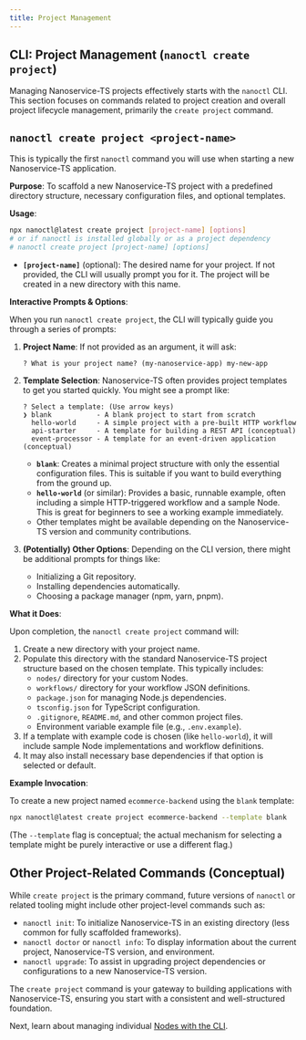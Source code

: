 ```yaml
---
title: Project Management
---
```


## CLI: Project Management (`nanoctl create project`)

Managing Nanoservice-TS projects effectively starts with the `nanoctl` CLI. This section focuses on commands related to project creation and overall project lifecycle management, primarily the `create project` command.

## `nanoctl create project <project-name>`

This is typically the first `nanoctl` command you will use when starting a new Nanoservice-TS application.

**Purpose**: To scaffold a new Nanoservice-TS project with a predefined directory structure, necessary configuration files, and optional templates.

**Usage**:

```bash
npx nanoctl@latest create project [project-name] [options]
# or if nanoctl is installed globally or as a project dependency
# nanoctl create project [project-name] [options]
```

*   **`[project-name]`** (optional): The desired name for your project. If not provided, the CLI will usually prompt you for it. The project will be created in a new directory with this name.

**Interactive Prompts & Options**:

When you run `nanoctl create project`, the CLI will typically guide you through a series of prompts:

1.  **Project Name**: If not provided as an argument, it will ask:
    ```
    ? What is your project name? (my-nanoservice-app) my-new-app
    ```

2.  **Template Selection**: Nanoservice-TS often provides project templates to get you started quickly. You might see a prompt like:
    ```
    ? Select a template: (Use arrow keys)
    ❯ blank           - A blank project to start from scratch
      hello-world     - A simple project with a pre-built HTTP workflow
      api-starter     - A template for building a REST API (conceptual)
      event-processor - A template for an event-driven application (conceptual)
    ```
    *   **`blank`**: Creates a minimal project structure with only the essential configuration files. This is suitable if you want to build everything from the ground up.
    *   **`hello-world`** (or similar): Provides a basic, runnable example, often including a simple HTTP-triggered workflow and a sample Node. This is great for beginners to see a working example immediately.
    *   Other templates might be available depending on the Nanoservice-TS version and community contributions.

3.  **(Potentially) Other Options**: Depending on the CLI version, there might be additional prompts for things like:
    *   Initializing a Git repository.
    *   Installing dependencies automatically.
    *   Choosing a package manager (npm, yarn, pnpm).

**What it Does**:

Upon completion, the `nanoctl create project` command will:

1.  Create a new directory with your project name.
2.  Populate this directory with the standard Nanoservice-TS project structure based on the chosen template. This typically includes:
    *   `nodes/` directory for your custom Nodes.
    *   `workflows/` directory for your workflow JSON definitions.
    *   `package.json` for managing Node.js dependencies.
    *   `tsconfig.json` for TypeScript configuration.
    *   `.gitignore`, `README.md`, and other common project files.
    *   Environment variable example file (e.g., `.env.example`).
3.  If a template with example code is chosen (like `hello-world`), it will include sample Node implementations and workflow definitions.
4.  It may also install necessary base dependencies if that option is selected or default.

**Example Invocation**:

To create a new project named `ecommerce-backend` using the `blank` template:

```bash
npx nanoctl@latest create project ecommerce-backend --template blank
```
(The `--template` flag is conceptual; the actual mechanism for selecting a template might be purely interactive or use a different flag.)

## Other Project-Related Commands (Conceptual)

While `create project` is the primary command, future versions of `nanoctl` or related tooling might include other project-level commands such as:

*   `nanoctl init`: To initialize Nanoservice-TS in an existing directory (less common for fully scaffolded frameworks).
*   `nanoctl doctor` or `nanoctl info`: To display information about the current project, Nanoservice-TS version, and environment.
*   `nanoctl upgrade`: To assist in upgrading project dependencies or configurations to a new Nanoservice-TS version.

The `create project` command is your gateway to building applications with Nanoservice-TS, ensuring you start with a consistent and well-structured foundation.

Next, learn about managing individual [Nodes with the CLI](./nodes.mdx).
